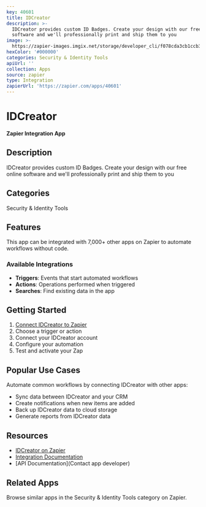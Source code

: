 ```yaml
---
key: 40601
title: IDCreator
description: >-
  IDCreator provides custom ID Badges. Create your design with our free online
  software and we'll professionally print and ship them to you
image: >-
  https://zapier-images.imgix.net/storage/developer_cli/f078cda3cb1ccb31c9cfa11876c09cbe.png?auto=format%2Ccompress&ixlib=python-3.0.0&q=50
hexColor: '#000000'
categories: Security & Identity Tools
apiUrl: ''
collection: Apps
source: zapier
type: Integration
zapierUrl: 'https://zapier.com/apps/40601'
---
```

# IDCreator

**Zapier Integration App**

## Description

IDCreator provides custom ID Badges. Create your design with our free online software and we'll professionally print and ship them to you

## Categories

Security & Identity Tools

## Features

This app can be integrated with 7,000+ other apps on Zapier to automate workflows without code.

### Available Integrations

- **Triggers**: Events that start automated workflows
- **Actions**: Operations performed when triggered
- **Searches**: Find existing data in the app

## Getting Started

1. [Connect IDCreator to Zapier](https://zapier.com/apps/40601)
2. Choose a trigger or action
3. Connect your IDCreator account
4. Configure your automation
5. Test and activate your Zap

## Popular Use Cases

Automate common workflows by connecting IDCreator with other apps:

- Sync data between IDCreator and your CRM
- Create notifications when new items are added
- Back up IDCreator data to cloud storage
- Generate reports from IDCreator data

## Resources

- [IDCreator on Zapier](https://zapier.com/apps/40601)
- [Integration Documentation](https://zapier.com/apps/40601/integrations)
- [API Documentation](Contact app developer)

## Related Apps

Browse similar apps in the Security & Identity Tools category on Zapier.
